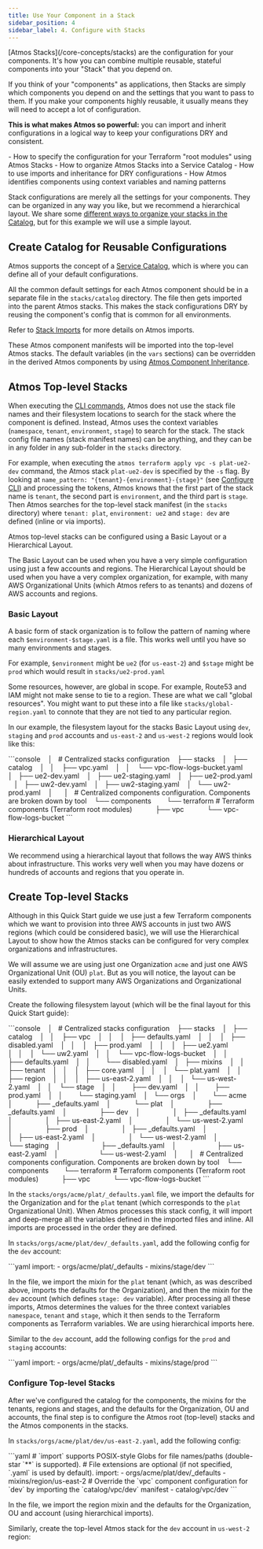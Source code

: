```yaml
---
title: Use Your Component in a Stack
sidebar_position: 4
sidebar_label: 4. Configure with Stacks
---
```


<Intro>
[Atmos Stacks](/core-concepts/stacks) are the configuration for your components. It's how you can combine multiple reusable, stateful
components into your "Stack" that you depend on.
</Intro>

If you think of your "components" as applications, then Stacks are simply which components you depend on and the settings that you want
to pass to them. If you make your components highly reusable, it usually means they will need to accept a lot of configuration. 

**This is what makes Atmos so powerful:** you can import and inherit configurations in a logical way to keep your configurations DRY and consistent.

<KeyPoints>
- How to specify the configuration for your Terraform "root modules" using Atmos Stacks
- How to organize Atmos Stacks into a Service Catalog 
- How to use imports and inheritance for DRY configurations
- How Atmos identifies components using context variables and naming patterns
</KeyPoints>

Stack configurations are merely all the settings for your components. They can be organized in any way you like, 
but we recommend a hierarchical layout. We share some [different ways to organize your stacks in the Catalog](/core-concepts/stacks/catalogs),
but for this example we will use a simple layout.

## Create Catalog for Reusable Configurations

Atmos supports the concept of a [Service Catalog](/core-concepts/stacks/catalogs), which is where you can define all 
of your default configurations.

All the common default settings for each Atmos component should be in a separate file in the `stacks/catalog` directory.
The file then gets imported into the parent Atmos stacks.
This makes the stack configurations DRY by reusing the component's config that is common for all environments.

Refer to [Stack Imports](/core-concepts/stacks/imports) for more details on Atmos imports.



These Atmos component manifests will be imported into the top-level Atmos stacks. The default variables (in the `vars` sections)
can be overridden in the derived Atmos components by using [Atmos Component Inheritance](/core-concepts/stacks/inheritance).

## Atmos Top-level Stacks

When executing the [CLI commands](/cheatsheets/commands), Atmos does not use the stack file names and their filesystem locations to search for the stack
where the component is defined. Instead, Atmos uses the context variables (`namespace`, `tenant`, `environment`, `stage`) to search for the stack. The
stack config file names (stack manifest names) can be anything, and they can be in any folder in any sub-folder in the `stacks` directory.

For example, when executing the `atmos terraform apply vpc -s plat-ue2-dev`
command, the Atmos stack `plat-ue2-dev` is specified by the `-s` flag. By looking at `name_pattern: "{tenant}-{environment}-{stage}"`
(see [Configure CLI](/quick-start/advanced/configure-cli)) and processing the tokens, Atmos knows that the first part of the stack name is `tenant`, the second
part is `environment`, and the third part is `stage`. Then Atmos searches for the top-level stack manifest (in the `stacks` directory)
where `tenant: plat`, `environment: ue2` and `stage: dev` are defined (inline or via imports).

Atmos top-level stacks can be configured using a Basic Layout or a Hierarchical Layout.

The Basic Layout can be used when you have a very simple configuration using just a few accounts and regions.
The Hierarchical Layout should be used when you have a very complex organization, for example, with many AWS Organizational Units (which Atmos
refers to as tenants) and dozens of AWS accounts and regions.

### Basic Layout

A basic form of stack organization is to follow the pattern of naming where each `$environment-$stage.yaml` is a file. This works well until you have
so many environments and stages.

For example, `$environment` might be `ue2` (for `us-east-2`) and `$stage` might be `prod` which would result in `stacks/ue2-prod.yaml`

Some resources, however, are global in scope. For example, Route53 and IAM might not make sense to tie to a region. These are what we call "global
resources". You might want to put these into a file like `stacks/global-region.yaml` to connote that they are not tied to any particular region.

In our example, the filesystem layout for the stacks Basic Layout using `dev`, `staging` and `prod` accounts and `us-east-2` and `us-west-2` regions
would look like this:

<File title="infra-live/" icon="fa-solid fa-folder">
```console
   │   # Centralized stacks configuration
   ├── stacks
   │   ├── catalog
   │   │    ├── vpc.yaml
   │   │    └── vpc-flow-logs-bucket.yaml
   │   ├── ue2-dev.yaml
   │   ├── ue2-staging.yaml
   │   ├── ue2-prod.yaml
   │   ├── uw2-dev.yaml
   │   ├── uw2-staging.yaml
   │   └── uw2-prod.yaml
   │  
   │   # Centralized components configuration. Components are broken down by tool
   └── components
       └── terraform   # Terraform components (Terraform root modules)
           ├── vpc
           └── vpc-flow-logs-bucket
```
</File>

<br/>

### Hierarchical Layout

We recommend using a hierarchical layout that follows the way AWS thinks about infrastructure. This works very well when you may have dozens or
hundreds of accounts and regions that you operate in.

## Create Top-level Stacks

Although in this Quick Start guide we use just a few Terraform components which we want to provision into three AWS accounts in just two AWS regions
(which could be considered basic), we will use the Hierarchical Layout to show how the Atmos stacks can be configured for very complex organizations
and infrastructures.

We will assume we are using just one Organization `acme` and just one AWS Organizational Unit (OU) `plat`. But as you will notice, the layout
can be easily extended to support many AWS Organizations and Organizational Units.

Create the following filesystem layout (which will be the final layout for this Quick Start guide):

<File title="infra-live/" icon="fa-solid fa-folder">
```console
   │   # Centralized stacks configuration
   ├── stacks
   │   ├── catalog
   │   │    ├── vpc
   │   │    │   ├── defaults.yaml
   │   │    │   ├── disabled.yaml
   │   │    │   ├── prod.yaml
   │   │    │   ├── ue2.yaml
   │   │    │   └── uw2.yaml
   │   │    └── vpc-flow-logs-bucket
   │   │        ├── defaults.yaml
   │   │        └── disabled.yaml
   │   ├── mixins
   │   │    ├── tenant
   │   │    │   ├── core.yaml
   │   │    │   └── plat.yaml
   │   │    ├── region
   │   │    │   ├── us-east-2.yaml
   │   │    │   └── us-west-2.yaml
   │   │    └── stage
   │   │        ├── dev.yaml
   │   │        ├── prod.yaml
   │   │        └── staging.yaml
   │   └── orgs
   │        └── acme
   │            ├── _defaults.yaml
   │            └── plat
   │                 ├── _defaults.yaml
   │                 ├── dev
   │                 │   ├── _defaults.yaml
   │                 │   ├── us-east-2.yaml
   │                 │   └── us-west-2.yaml
   │                 ├── prod
   │                 │   ├── _defaults.yaml
   │                 │   ├── us-east-2.yaml
   │                 │   └── us-west-2.yaml
   │                 └── staging
   │                     ├── _defaults.yaml
   │                     ├── us-east-2.yaml
   │                     └── us-west-2.yaml
   │  
   │   # Centralized components configuration. Components are broken down by tool
   └── components
       └── terraform   # Terraform components (Terraform root modules)
           ├── vpc
           └── vpc-flow-logs-bucket
```
</File>



In the `stacks/orgs/acme/plat/_defaults.yaml` file, we import the defaults for the Organization and for the `plat` tenant (which
corresponds to the `plat` Organizational Unit). When Atmos processes this stack config, it will import and deep-merge all the variables defined in the
imported files and inline. All imports are processed in the order they are defined.

In `stacks/orgs/acme/plat/dev/_defaults.yaml`, add the following config for the `dev` account:

<File title="stacks/orgs/acme/plat/dev/_defaults.yaml">
```yaml
import:
  - orgs/acme/plat/_defaults
  - mixins/stage/dev
```
</File>

In the file, we import the mixin for the `plat` tenant (which, as was described above, imports the defaults for the Organization), and then the mixin
for the `dev` account (which defines `stage: dev` variable). After processing all these imports, Atmos determines the values for the three context
variables `namespace`, `tenant` and `stage`, which it then sends to the Terraform components as Terraform variables. We are using hierarchical imports
here.

Similar to the `dev` account, add the following configs for the `prod` and `staging` accounts:

<File title="stacks/orgs/acme/plat/prod/_defaults.yaml">
```yaml
import:
  - orgs/acme/plat/_defaults
  - mixins/stage/prod
```
</File>

### Configure Top-level Stacks

After we've configured the catalog for the components, the mixins for the tenants, regions and stages, and the defaults for the Organization, OU and
accounts, the final step is to configure the Atmos root (top-level) stacks and the Atmos components in the stacks.

In `stacks/orgs/acme/plat/dev/us-east-2.yaml`, add the following config:

<File title="stacks/orgs/acme/plat/dev/us-east-2.yaml">
```yaml
# `import` supports POSIX-style Globs for file names/paths (double-star `**` is supported).
# File extensions are optional (if not specified, `.yaml` is used by default).
import:
  - orgs/acme/plat/dev/_defaults
  - mixins/region/us-east-2
  # Override the `vpc` component configuration for `dev` by importing the `catalog/vpc/dev` manifest
  - catalog/vpc/dev
```
</File>

In the file, we import the region mixin and the defaults for the Organization, OU and account (using hierarchical imports).

Similarly, create the top-level Atmos stack for the `dev` account in `us-west-2` region:

